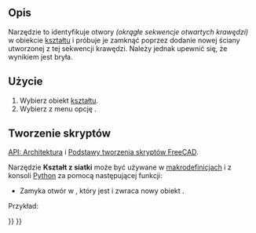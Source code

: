 <languages/>

{{Docnav/pl
|[[Arch_RemoveShape/pl|Usuń kształt]]
|[[Arch_MergeWalls/pl|Połącz ściany]]
|[[BIM_Workbench/pl|środowisko pracy BIM]]
|IconL=Arch_RemoveShape.svg
|IconR=Arch_MergeWalls.svg
|IconC=Workbench_BIM.svg
}}

{{VeryImportantMessage|POLECENIE TO JEST CZĘŚCIĄ ZINTEGROWANEGO środowiska pracy [[BIM_Workbench/pl|BIM]] w V1.0<br>
Ta strona została zaktualizowana dla tej wersji.}}

{{GuiCommand/pl
|Name=Arch CloseHoles
|Name/pl=Architektura: Zamknij otwory
|MenuLocation=Narzędzia → Zamknij otwory
|Workbenches=[[BIM_Workbench/pl|BIM]]
|SeeAlso=[[Arch_Check/pl|Sprawdź]]
}}

<span id="Description"></span>
==Opis==

Narzędzie to identyfikuje otwory ''(okrągłe sekwencje otwartych krawędzi)'' w obiekcie [[Part_Workbench/pl|kształtu]] i próbuje je zamknąć poprzez dodanie nowej ściany utworzonej z tej sekwencji krawędzi. Należy jednak upewnić się, że wynikiem jest bryła.

<span id="Usage"></span>
==Użycie==

# Wybierz obiekt [[Part_Workbench/pl|kształtu]].
# Wybierz z menu opcję {{MenuCommand|Architektura → Narzędzia → [[Image:Arch CloseHoles.svg|16px]] Zamknij otwory}}.

<span id="Scripting"></span>
==Tworzenie skryptów==

{{Emphasis|Zobacz również:}} [[Arch_API/pl|API: Architektura]] i [[FreeCAD_Scripting_Basics/pl|Podstawy tworzenia skryptów FreeCAD]].

Narzędzie '''Kształt z siatki''' może być używane w [[Macros/pl|makrodefinicjach]] i z konsoli [[Python/pl|Python]] za pomocą następującej funkcji:
{{Code|code=
solid = closeHole(shape)
}}

* Zamyka otwór w {{incode|shape}}, który jest {{incode|Part.Shape}} i zwraca nowy obiekt {{incode|solid}}.

Przykład:
{{Code|code=
import FreeCAD, Draft, Arch

Line = Draft.makeWire([FreeCAD.Vector(0, 0, 0),FreeCAD.Vector(2000, 2000, 0)])
Wall = Arch.makeWall(Line, width=150, height=3000)

Box = FreeCAD.ActiveDocument.addObject("Part::Box", "Box")
Box.Length = 900
Box.Width = 450
Box.Height = 2000
FreeCAD.ActiveDocument.recompute()

Draft.rotate(Box, 45)
Draft.move(Box, FreeCAD.Vector(1000, 700, 0))

Arch.removeComponents(Box, Wall)
FreeCAD.ActiveDocument.recompute() 

solid = Arch.closeHole(Wall.Shape)
}}


{{Docnav/pl
|[[Arch_RemoveShape/pl|Usuń kształt z Architektury]]
|[[Arch_MergeWalls/pl|Połącz ściany]]
|[[BIM_Workbench/pl|środowisko pracy BIM]]
|IconL=Arch_RemoveShape.svg
|IconR=Arch_MergeWalls.svg
|IconC=Workbench_BIM.svg
}}

{{BIM_Tools_navi{{#translation:}}}}
{{Userdocnavi{{#translation:}}}}